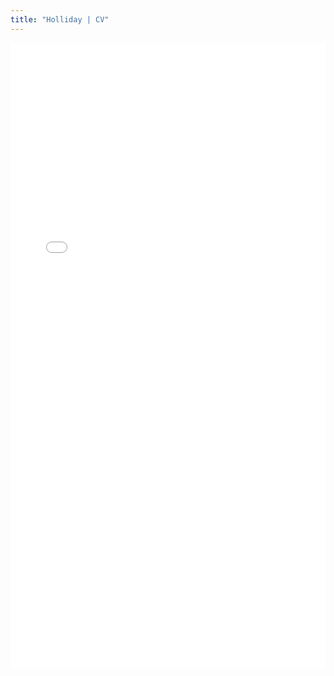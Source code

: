 ```yaml
---
title: "Holliday | CV"
---
```


<style>
  .title{
    display: none;
  }
</style>

<link rel="stylesheet" href="styles.css" type="text/css">

<object data="pdfs/Holliday_CV_web_v03182024.pdf" type="application/pdf" width="100%" height="1000">
<embed src="pdfs/Holliday_CV_web_v03182024.pdf" type="application/pdf" width="100%" height="1000"/>
</object>